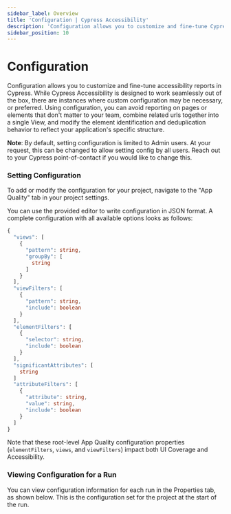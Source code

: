 ```yaml
---
sidebar_label: Overview
title: 'Configuration | Cypress Accessibility'
description: 'Configuration allows you to customize and fine-tune Cypress Accessibility.'
sidebar_position: 10
---
```


<ProductHeading product="accessibility" />

# Configuration

Configuration allows you to customize and fine-tune accessibility reports in Cypress. While Cypress Accessibility is designed to work seamlessly out of the box, there are instances where custom configuration may be necessary, or preferred. Using configuration, you can avoid reporting on pages or elements that don't matter to your team, combine related urls together into a single View, and modify the element identification and deduplication behavior to reflect your application's specific structure.

**Note**: By default, setting configuration is limited to Admin users. At your request, this can be changed to allow setting config by all users. Reach out to your Cypress point-of-contact if you would like to change this.

### Setting Configuration

To add or modify the configuration for your project, navigate to the "App Quality" tab in your project settings.

<DocsImage
  src="/img/accessibility/configuration/cypress-accessibility-configuration-editor.png"
  alt="The Cypress Cloud UI showing the configuration editor"
/>

You can use the provided editor to write configuration in JSON format. A complete configuration with all available options looks as follows:

```typescript
{
  "views": [
    {
      "pattern": string,
      "groupBy": [
        string
      ]
    }
  ],
  "viewFilters": [
    {
      "pattern": string,
      "include": boolean
    }
  ],
  "elementFilters": [
    {
      "selector": string,
      "include": boolean
    }
  ],
  "significantAttributes": [
    string
  ]
  "attributeFilters": [
    {
      "attribute": string,
      "value": string,
      "include": boolean
    }
  ]
}
```

Note that these root-level App Quality configuration properties (`elementFilters`, `views`, and `viewFilters`) impact both UI Coverage and Accessibility.

### Viewing Configuration for a Run

You can view configuration information for each run in the Properties tab, as shown below. This is the configuration set for the project at the start of the run.

<DocsImage
  src="/img/accessibility/configuration/cypress-cloud-properties-tab-application-quality-config.png"
  alt="The properties tab for a run, with an Application Quality section at the bottom"
/>
